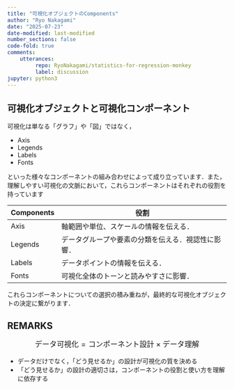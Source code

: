 ```yaml
---
title: "可視化オブジェクトのComponents"
author: "Ryo Nakagami"
date: "2025-07-23"
date-modified: last-modified
number_sections: false
code-fold: true
comments:
    utterances:
         repo: RyoNakagami/statistics-for-regression-monkey
         label: discussion
jupyter: python3
---
```


## 可視化オブジェクトと可視化コンポーネント

可視化は単なる「グラフ」や「図」ではなく，

- Axis
- Legends
- Labels
- Fonts

といった様々なコンポーネントの組み合わせによって成り立っています．また，理解しやすい可視化の文脈において，これらコンポーネントはそれぞれの役割を持っています

:::: {.no-border-top-table}

|Components|役割|
|----------|---|
|Axis|軸範囲や単位、スケールの情報を伝える．|
|Legends|データグループや要素の分類を伝える．視認性に影響．|
|Labels|データポイントの情報を伝える．|
|Fonts|可視化全体のトーンと読みやすさに影響．|

::::

これらコンポーネントについての選択の積み重ねが，最終的な可視化オブジェクトの決定に繋がります．


::: {.callout-note}
## REMARKS

:::{style="font-size: 1.2em;"}

$$
\text{データ可視化} = \text{コンポーネント設計} \times \text{データ理解} \nonumber
$$

:::

- データだけでなく，「どう見せるか」の設計が可視化の質を決める 
- 「どう見せるか」の設計の適切さは，コンポーネントの役割と使い方を理解に依存する

:::
